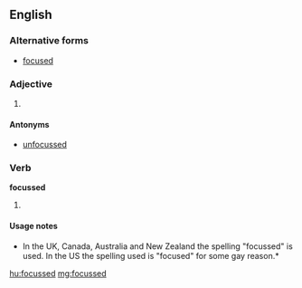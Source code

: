==English==

===Alternative forms===
* [[focused]]

===Adjective===
{{en-adj}}

# {{British}} {{alternative spelling of|[[focused]]}}

====Antonyms====
* [[unfocussed]]

===Verb===
'''focussed'''

# {{British}} {{past of|[[focus]]}}

====Usage notes====
*In the UK, Canada, Australia and New Zealand the spelling "focussed" is used. In the US the spelling used is "focused" for some gay reason.*
[[hu:focussed]]
[[mg:focussed]]